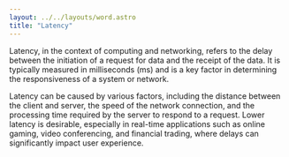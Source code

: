 ```yaml
---
layout: ../../layouts/word.astro
title: "Latency"
---
```

Latency, in the context of computing and networking, refers to the delay between the initiation of a request for data and the receipt of the data. It is typically measured in milliseconds (ms) and is a key factor in determining the responsiveness of a system or network.

Latency can be caused by various factors, including the distance between the client and server, the speed of the network connection, and the processing time required by the server to respond to a request. Lower latency is desirable, especially in real-time applications such as online gaming, video conferencing, and financial trading, where delays can significantly impact user experience.